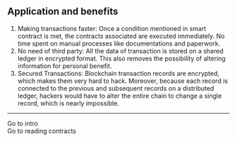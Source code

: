 

## Application and benefits <a id="application"></a>
1. Making transactions faster:  Once a condition mentioned in smart contract is met, the contracts associated are executed immediately. No time spent on manual processes like documentations and paperwork.
2. No need of third party: All the data of transaction is stored on a shared ledger in encrypted format. This also removes the possibility of altering information for personal benefit.
3. Secured Transactions: Blockchain transaction records are encrypted, which makes them very hard to hack. Moreover, because each record is connected to the previous and subsequent records on a distributed ledger, hackers would have to alter the entire chain to change a single record, which is nearly impossible.

--------------
<Link to="/intro/">Go to intro</Link> <br/>
<Link to="/readingcontracts/">Go to reading contracts</Link>